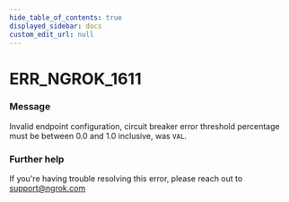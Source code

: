 ```yaml
---
hide_table_of_contents: true
displayed_sidebar: docs
custom_edit_url: null
---
```



# ERR_NGROK_1611

### Message
Invalid endpoint configuration, circuit breaker error threshold percentage must be between 0.0 and 1.0 inclusive, was `VAL`.

### Further help
If you're having trouble resolving this error, please reach out to [support@ngrok.com](mailto:support@ngrok.com?subject=Help%20with%20ERR_NGROK_1611)


<ErrorDetails error='err_ngrok_1611' />

